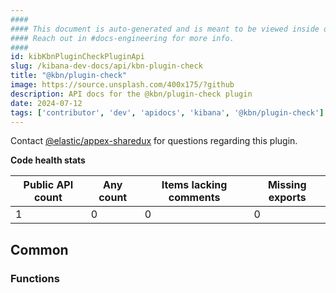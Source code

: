 ```yaml
---
####
#### This document is auto-generated and is meant to be viewed inside our experimental, new docs system.
#### Reach out in #docs-engineering for more info.
####
id: kibKbnPluginCheckPluginApi
slug: /kibana-dev-docs/api/kbn-plugin-check
title: "@kbn/plugin-check"
image: https://source.unsplash.com/400x175/?github
description: API docs for the @kbn/plugin-check plugin
date: 2024-07-12
tags: ['contributor', 'dev', 'apidocs', 'kibana', '@kbn/plugin-check']
---
```




Contact [@elastic/appex-sharedux](https://github.com/orgs/elastic/teams/appex-sharedux) for questions regarding this plugin.

**Code health stats**

| Public API count  | Any count | Items lacking comments | Missing exports |
|-------------------|-----------|------------------------|-----------------|
| 1 | 0 | 0 | 0 |

## Common

### Functions
<DocDefinitionList data={kbnPluginCheckObj.common.functions}/>

